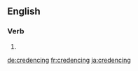 ==English==

===Verb===
{{head|en|present participle}}

# {{present participle of|credence|lang=en|nocat=1}}

[[de:credencing]]
[[fr:credencing]]
[[ja:credencing]]